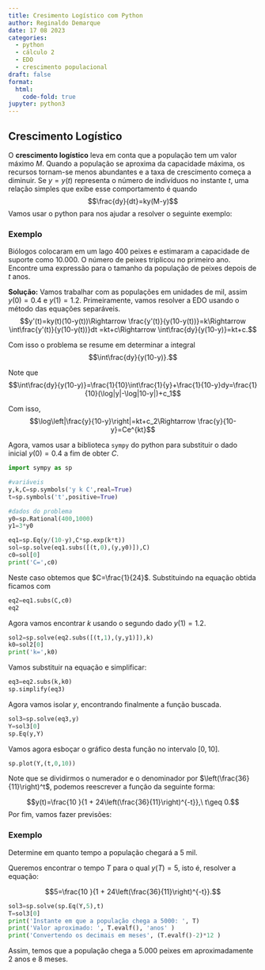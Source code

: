 ```yaml
---
title: Cresimento Logístico com Python
author: Reginaldo Demarque
date: 17 08 2023
categories:
  - python
  - cálculo 2
  - EDO
  - crescimento populacional
draft: false
format:
  html:
    code-fold: true
jupyter: python3
---
```


## Crescimento Logístico

O **crescimento logístico** leva em conta que a população tem um valor máximo $M$. Quando a população se aproxima da capacidade máxima, os recursos tornam-se menos abundantes e a taxa de crescimento começa a diminuir. Se $y=y(t)$ representa o número de indivíduos no instante $t$, uma relação simples  que exibe esse comportamento é quando 
	$$\frac{dy}{dt}=ky(M-y)$$
Vamos usar o python para nos ajudar a resolver o seguinte exemplo:

::: {.callout-tip}
### Exemplo

Biólogos colocaram em um lago 400 peixes e estimaram a capacidade de suporte como 10.000. O número de peixes triplicou no primeiro ano. Encontre uma expressão para o tamanho da população de peixes depois de $t$ anos.

:::


**Solução:** Vamos trabalhar com as populações em unidades de mil, assim $y(0)=0.4$ e $y(1)=1.2$. Primeiramente, vamos resolver a EDO usando o método das equações separáveis.
$$y'(t)=ky(t)(10-y(t))\Rightarrow \frac{y'(t)}{y(10-y(t))}=k\Rightarrow \int\frac{y'(t)}{y(10-y(t))}dt =kt+c\Rightarrow \int\frac{dy}{y(10-y)}=kt+c.$$

Com isso o problema se resume em determinar a integral
$$\int\frac{dy}{y(10-y)}.$$

Note que 
$$\int\frac{dy}{y(10-y)}=\frac{1}{10}\int\frac{1}{y}+\frac{1}{10-y}dy=\frac{1}{10}(\log|y|-\log|10-y|)+c_1$$

Com isso, 
$$\log\left|\frac{y}{10-y}\right|=kt+c_2\Rightarrow \frac{y}{10-y}=Ce^{kt}$$

Agora, vamos usar a biblioteca ``sympy`` do python para substituir o dado inicial $y(0)=0.4$ a fim de obter $C$.

```python
import sympy as sp

#variáveis
y,k,C=sp.symbols('y k C',real=True)
t=sp.symbols('t',positive=True)

#dados do problema
y0=sp.Rational(400,1000)
y1=3*y0

eq1=sp.Eq(y/(10-y),C*sp.exp(k*t))
sol=sp.solve(eq1.subs([(t,0),(y,y0)]),C)
c0=sol[0]
print('C=',c0)
```

Neste caso obtemos que $C=\frac{1}{24}$. Substituindo na equação obtida ficamos com 

```python
eq2=eq1.subs(C,c0)
eq2
```
Agora vamos encontrar $k$ usando o segundo dado $y(1)=1.2$.
```python
sol2=sp.solve(eq2.subs([(t,1),(y,y1)]),k)
k0=sol2[0]
print('k=',k0)
```

Vamos substituir na equação e simplificar:

```python
eq3=eq2.subs(k,k0)
sp.simplify(eq3)
```

Agora vamos isolar $y$, encontrando finalmente a função buscada.

```python
sol3=sp.solve(eq3,y)
Y=sol3[0]
sp.Eq(y,Y)
```

Vamos agora esboçar o gráfico desta função no intervalo $[0,10]$.

```python
sp.plot(Y,(t,0,10))
```

Note que se dividirmos o numerador e o denominador por $\left(\frac{36}{11}\right)^t$, podemos reescrever a função da seguinte forma:

$$y(t)=\frac{10 }{1 + 24\left(\frac{36}{11}\right)^{-t}},\ t\geq 0.$$
Por fim, vamos  fazer previsões:

::: {.callout-tip}
### Exemplo
Determine em quanto tempo a população chegará a 5 mil.
:::

Queremos encontrar o tempo $T$ para o qual $y(T)=5$, isto é, resolver a equação:

$$5=\frac{10 }{1 + 24\left(\frac{36}{11}\right)^{-t}}.$$
```python
sol3=sp.solve(sp.Eq(Y,5),t)
T=sol3[0]
print('Instante em que a população chega a 5000: ', T)
print('Valor aproximado: ', T.evalf(), 'anos' )
print('Convertendo os decimais em meses', (T.evalf()-2)*12 )
```

Assim, temos que a população chega a 5.000 peixes em aproximadamente 2 anos e 8 meses.

